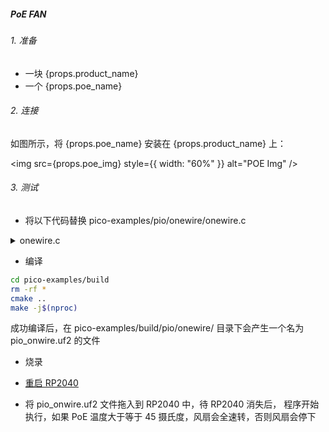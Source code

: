 
##### PoE FAN

###### 1. 准备

- 一块 {props.product_name}
- 一个 {props.poe_name}

###### 2. 连接

如图所示，将 {props.poe_name} 安装在 {props.product_name} 上：

<img src={props.poe_img} style={{ width: "60%" }} alt="POE Img" />

###### 3. 测试

- 将以下代码替换 pico-examples/pio/onewire/onewire.c

<details>
<summary>onewire.c</summary>

```c
#include <stdio.h>
#include "pico/stdlib.h"
#include "pico/binary_info.h"

#include "onewire_library.h"    // onewire library functions
#include "ow_rom.h"             // onewire ROM command codes
#include "ds18b20.h"            // ds18b20 function codes

#define FAN_PIN 13
#define TEMP_THRESHOLD 45.0
#define CONVERSION_DELAY_MS 750 // DS18B20 conversion time is about 750ms
#define SLEEP_BETWEEN_READS_MS 1000 // Delay between consecutive temperature reads

int main() {
    stdio_init_all();

    PIO pio = pio0;
    uint gpio = 4;

    // configure PIN 13
    gpio_init(FAN_PIN);
    gpio_set_dir(FAN_PIN, GPIO_OUT);

    OW ow;
    uint offset;
    if (pio_can_add_program(pio, &onewire_program)) {
        offset = pio_add_program(pio, &onewire_program);
        if (ow_init(&ow, pio, offset, gpio)) {
            int maxdevs = 10;
            uint64_t romcode[maxdevs];
            int num_devs = ow_romsearch(&ow, romcode, maxdevs, OW_SEARCH_ROM);

            printf("Found %d devices\n", num_devs);
            for (int i = 0; i < num_devs; i++) {
                printf("\t%d: 0x%llx\n", i, romcode[i]);
            }

            while (true) {
                // start temperature conversion in parallel on all devices
                ow_reset(&ow);
                ow_send(&ow, OW_SKIP_ROM);
                ow_send(&ow, DS18B20_CONVERT_T);

                // wait for the conversion to finish
                sleep_ms(CONVERSION_DELAY_MS);

                for (int i = 0; i < num_devs; i++) {
                    ow_reset(&ow);
                    ow_send(&ow, OW_MATCH_ROM);
                    for (int b = 0; b < 64; b += 8) {
                        ow_send(&ow, romcode[i] >> b);
                    }
                    ow_send(&ow, DS18B20_READ_SCRATCHPAD);
                    int16_t temp = ow_read(&ow) | (ow_read(&ow) << 8);

                    float temperature = temp / 16.0;
                    // set fan speed to max
                    if (temperature >= TEMP_THRESHOLD) {
                        printf("\tTemperature >= 45, Device %d: temp: %.2f\n", i, temperature);
                        gpio_put(FAN_PIN, 0);
                    } else {
                        // set fan speed to min
                        printf("\tTemperature < 45, Device %d: temp: %.2f\n", i, temperature);
                        gpio_put(FAN_PIN, 1);
                    }
                }

                // sleep between consecutive reads
                sleep_ms(SLEEP_BETWEEN_READS_MS);
            }
        } else {
            puts("could not initialise the driver");
        }
    } else {
        puts("could not add the program");
    }

    return 0;
}

```
</details>

- 编译

```bash
cd pico-examples/build
rm -rf *
cmake ..
make -j$(nproc)
```

成功编译后，在 pico-examples/build/pio/onewire/ 目录下会产生一个名为 pio_onwire.uf2 的文件

- 烧录

- <a href={props.flash_url}>重启 RP2040</a>

- 将 pio_onwire.uf2 文件拖入到 RP2040 中，待 RP2040 消失后， 程序开始执行，如果 PoE 温度大于等于 45 摄氏度，风扇会全速转，否则风扇会停下
